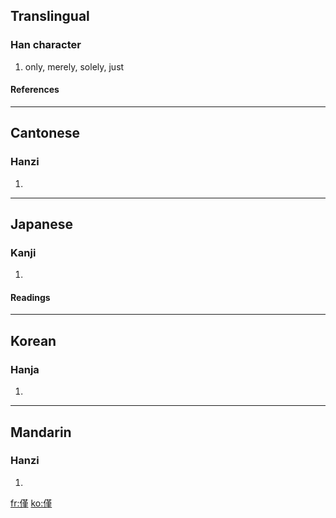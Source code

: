 {{see|仅}}

==Translingual==
===Han character===
{{Han char|rad=人|as=11|sn=13|four=2421<sub>4</sub>|canj=人廿中一 (OTLM)}}
# only, merely, solely, just
====References====
{{Han ref|kx=0115.200|dkj=01048|dj=0246.080|hdz=10208.020|uh=50C5|ud=20677|bh=B6C8|bd=46792}}
----
==Cantonese==
===Hanzi===
{{yue-hanzi|jyut=|y=gan2}}
# {{defn|Cantonese}}
----
==Japanese==
===Kanji===
{{ja-kanji|grade=|rs=人11}}
# {{defn|Japanese}}
====Readings====
{{ja-readings|on=[[きん]] (kin)|kun=[[わずかに]] (wazukani), [[わずか]] (wazuka)}}
----
==Korean==
===Hanja===
{{ko-hanja|hangeul=근|rv=geun|mr=kŭn}}
# {{defn|Korean}}
----
==Mandarin==
===Hanzi===
{{cmn-hanzi|sim=仅|pin=[[jǐn]] (jin3)|wg=chin<sup>3</sup>}}
# {{defn|Mandarin}}

[[fr:僅]]
[[ko:僅]]